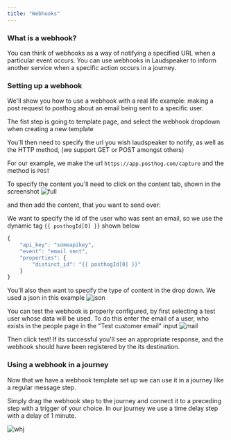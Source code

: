 ```yaml
---
title: "Webhooks"
---
```


### What is a webhook?

You can think of webhooks as a way of notifying a specified URL when a particular event occurs. You can use webhooks in Laudspeaker to inform another service when a specific action occurs in a journey.

### Setting up a webhook
We'll show you how to use a webhook with a real life example: making a post request to posthog about an email being sent to a specific user.

The fist step is going to template page, and select the webhook dropdown when creating a new template

You'll then need to specify the url you wish laudspeaker to notify, as well as the HTTP method, (we support GET or POST amongst others)

For our example, we make the url `https://app.posthog.com/capture` and the method is `POST`

To specify the content you'll need to click on the content tab, shown in the screenshot
![full](/images/guides/product-manual/whfull.png)

and then add the content, that you want to send over:

We want to specify the id of the user who was sent an email, so we use the dynamic tag `{{ posthogId[0] }}` shown below

```js
{
    "api_key": "someapikey",
    "event": "email sent",
    "properties": {
        "distinct_id": "{{ posthogId[0] }}"
    }
}
```

You'll also then want to specify the type of content in the drop down. We used a json in this example
![json](/images/guides/product-manual/whjson.png)

You can test the webhook is properly configured, by first selecting a test user whose data will be used. To do this enter the email of a user, who exists in the people page in the "Test customer email" input 
![mail](/images/guides/product-manual/whemail.png)

Then click test! If its successful you'll see an appropriate response, and the webhook should have been registered by the its destination.

### Using a webhook in a journey

Now that we have a webhook template set up we can use it in a journey like a regular message step.

Simply drag the webhook step to the journey and connect it to a preceding step with a trigger of your choice. In our journey we use a time delay step with a delay of 1 minute.

![whj](/images/guides/product-manual/whexample.png)
